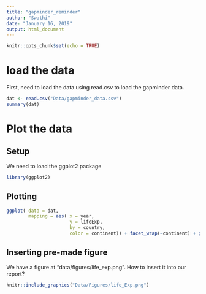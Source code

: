 ```yaml
---
title: "gapminder_reminder"
author: "Swathi"
date: "January 16, 2019"
output: html_document
---
```


```r
knitr::opts_chunk$set(echo = TRUE)
```

# load the data

First, need to load the data using read.csv to load the gapminder data.

```r
dat <- read.csv("Data/gapminder_data.csv")
summary(dat)
```

# Plot the data

## Setup

We need to load the ggplot2 package
```r
library(ggplot2)
```

## Plotting

```r
ggplot( data = dat,
        mapping = aes( x = year,
                       y = lifeExp,
                       by = country,
                       color = continent)) + facet_wrap(~continent) + geom_line() + theme_classic()
```

## Inserting pre-made figure

We have a figure at "data/figures/life_exp.png". How to insert it into our report?

```r
knitr::include_graphics("Data/Figures/life_Exp.png")
```

